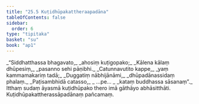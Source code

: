 ```yaml
---
title: "25.5 Kuṭidhūpakattheraapadāna"
tableOfContents: false
sidebar:
  order: 6
type: "tipitaka"
basket: "su"
book: "ap1"
---
```



<DynamicBreadcrumb />

<Division number="17" book="ap1">

<Paragraph number="3058" type="verses" book="ap1">
_“Siddhatthassa bhagavato,_  
_ahosiṃ kuṭigopako;_  
_Kālena kālaṃ dhūpesiṃ,_  
_pasanno sehi pāṇibhi._  

</Paragraph>

</Division>
<Division number="18" book="ap1">

<Paragraph number="3059" type="verses" book="ap1">
_Catunnavutito kappe,_  
_yaṃ kammamakariṃ tadā;_  
_Duggatiṃ nābhijānāmi,_  
_dhūpadānassidaṃ phalaṃ._  

</Paragraph>

</Division>
<Division number="19" book="ap1">

<Paragraph number="3060" type="verses" book="ap1">
_Paṭisambhidā catasso,_  
_ …pe… _  
_kataṃ buddhassa sāsanaṃ”._  

</Paragraph>

<Paragraph number="3061" book="ap1">
Itthaṃ sudaṃ āyasmā kuṭidhūpako thero imā gāthāyo abhāsitthāti.

</Paragraph>
</Division>

<Paragraph number="3062" type="center" book="ap1">
Kuṭidhūpakattherassāpadānaṃ pañcamaṃ.
</Paragraph>